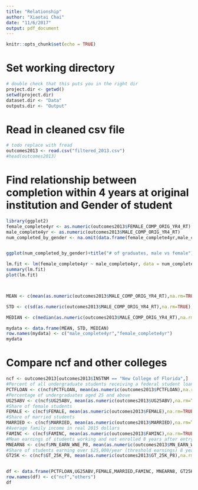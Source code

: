 ```yaml
---
title: "Relationship"
author: "Xiaotai Chai"
date: "11/6/2017"
output: pdf_document
---
```


```r
knitr::opts_chunk$set(echo = TRUE)
```

# Set working directory  
```r
# double check that this puts you in the right dir
project.dir <- getwd()
setwd(project.dir)
dataset.dir <- "Data"
outputs.dir <- "Output"
```

# Read in cleaned csv file
```r
# todo replace with fread
outcomes2013 <- read.csv("filtered_2013.csv")
#head(outcomes2013)
```

# Find relationship between completion within 4 years at original institution and Gender of student
```r
library(ggplot2)
female_complete4yr <- as.numeric(outcomes2013$FEMALE_COMP_ORIG_YR4_RT)
male_complete4yr <- as.numeric(outcomes2013$MALE_COMP_ORIG_YR4_RT)
num_completed_by_gender <- na.omit(data.frame(female_complete4yr,male_complete4yr))  # omit rows were either F or M is NA


ggplot(num_completed_by_gender)+title("# of graduates, male vs female")+ylab("fanny poops in her hand lol lol")

lm.fit <- lm(female_complete4yr ~ male_complete4yr, data = num_completed_by_gender)
summary(lm.fit)
plot(lm.fit)



MEAN <- c(mean(as.numeric(outcomes2013$MALE_COMP_ORIG_YR4_RT),na.rm=TRUE), mean(as.numeric(outcomes2013$FEMALE_COMP_ORIG_YR4_RT),na.rm=TRUE)) 

STD <- c(sd(as.numeric(outcomes2013$MALE_COMP_ORIG_YR4_RT),na.rm=TRUE), sd(as.numeric(outcomes2013$FEMALE_COMP_ORIG_YR4_RT),na.rm=TRUE)) 

MEDIAN <- c(median(as.numeric(outcomes2013$MALE_COMP_ORIG_YR4_RT),na.rm=TRUE), median(as.numeric(outcomes2013$FEMALE_COMP_ORIG_YR4_RT),na.rm=TRUE)) 

mydata <- data.frame(MEAN, STD, MEDIAN)
row.names(mydata) <- c("male_complete4yr","female_complete4yr")
mydata


```

# Compare ncf and other colleges
```r
ncf <- outcomes2013[outcomes2013$INSTNM == "New College of Florida",]
#Percent of all undergraduate students receiving a federal student loan
PCTFLOAN <- c(ncf$PCTFLOAN, mean(as.numeric(outcomes2013$PCTFLOAN),na.rm=TRUE)) 
#Percentage of undergraduates aged 25 and above
UG25ABV <- c(ncf$UG25ABV, mean(as.numeric(outcomes2013$UG25ABV),na.rm=TRUE))
#Share of female students
FEMALE <- c(ncf$FEMALE, mean(as.numeric(outcomes2013$FEMALE),na.rm=TRUE))
#Share of married students
MARRIED <- c(ncf$MARRIED, mean(as.numeric(outcomes2013$MARRIED),na.rm=TRUE))
#Average family income in real 2015 dollars
FAMINC <- c(ncf$FAMINC, mean(as.numeric(outcomes2013$FAMINC),na.rm=TRUE))
#Mean earnings of students working and not enrolled 8 years after entry
MNEARN8 <- c(ncf$MN_EARN_WNE_P8, mean(as.numeric(outcomes2013$MN_EARN_WNE_P8),na.rm=TRUE))
#Share of students earning over $25,000/year (threshold earnings) 8 years after entry
GT25K <- c(ncf$GT_25K_P8, mean(as.numeric(outcomes2013$GT_25K_P8),na.rm=TRUE))


df <- data.frame(PCTFLOAN,UG25ABV,FEMALE,MARRIED,FAMINC, MNEARN8, GT25K)
row.names(df) <- c("ncf","others")
df

```


